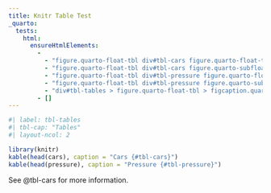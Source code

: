 ```yaml
---
title: Knitr Table Test
_quarto:
  tests:
    html:
      ensureHtmlElements:
        - 
          - "figure.quarto-float-tbl div#tbl-cars figure.quarto-float-tbl table.table"
          - "figure.quarto-float-tbl div#tbl-cars figure.quarto-subfloat-tbl figcaption.quarto-subfloat-caption"
          - "figure.quarto-float-tbl div#tbl-pressure figure.quarto-float-tbl table.table"
          - "figure.quarto-float-tbl div#tbl-pressure figure.quarto-subfloat-tbl figcaption.quarto-subfloat-caption"
          - "div#tbl-tables > figure.quarto-float-tbl > figcaption.quarto-float-caption"
        - []
---
```


```r
#| label: tbl-tables
#| tbl-cap: "Tables"
#| layout-ncol: 2

library(knitr)
kable(head(cars), caption = "Cars {#tbl-cars}")
kable(head(pressure), caption = "Pressure {#tbl-pressure}")
```

See @tbl-cars for more information.